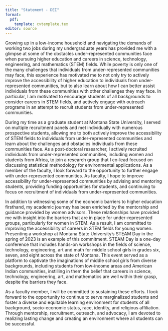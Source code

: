 ```yaml
---
title: "Statement - DEI"
format: 
  pdf:
    template: cvtemplate.tex
editor: source
---
```


\begin{center}
\textbf{Statement on diversity, equity, and inclusion} 

Christian Stratton
\end{center}

Growing up in a low-income household and navigating the demands of working two jobs during my undergraduate years has provided me with a glimpse at some of the obstacles under-represented communities face when pursuing higher education and careers in science, technology, engineering, and mathematics (STEM) fields. While poverty is only one of the many challenges that individuals from under-represented communities may face, this experience has motivated me to not only try to actively improve the accessibility of higher education to individuals from under-represented communities, but to also learn about how I can better assist individuals from these communities with other challenges they may face. In particular, I am motivated to encourage students of all backgrounds to consider careers in STEM fields, and actively engage with outreach programs in an attempt to recruit students from under-represented communities. 

\vspace*{2mm}

During my time as a graduate student at Montana State University, I served on multiple recruitment panels and met individually with numerous prospective students, allowing me to both actively improve the accessibility of STEM fields to individuals from under-represented communities and learn about the challenges and obstacles individuals from these communities face. As a post-doctoral researcher, I actively recruited individuals from under-represented communities, including women and students from Africa, to join a research group that I co-lead focused on discussing statistical methodology for environmental applications. As a member of the faculty, I look forward to the opportunity to further engage with under-represented communities. As faculty, I hope to improve accessibility for under-represented communities by advising and mentoring students, providing funding opportunities for students, and continuing to focus on recruitment of individuals from under-represented communities.

\vspace*{2mm}

In addition to witnessing some of the economic barriers to higher education firsthand, my academic journey has been enriched by the mentorship and guidance provided by women advisors. These relationships have provided me with insight into the barriers that are in place for under-represented groups, particularly for women in STEM. As a result, I am committed to improving the accessibility of careers in STEM fields for young women. Presenting a workshop at Montana State University's STEAM Day in the spring of 2023 is an example of this commitment. STEAM Day is a one-day conference that includes hands-on workshops in the fields of science, technology, engineering, art and math for middle school girls in grades six, seven, and eight across the state of Montana. This event served as a platform to captivate the imaginations of middle school girls from diverse backgrounds, including students from low-income areas and American Indian communities, instilling in them the belief that careers in science, technology, engineering, art, and mathematics are well within their grasp, despite the barriers they face. 

\vspace*{2mm}

As a faculty member, I will be committed to sustaining these efforts. I look forward to the opportunity to continue to serve marginalized students and foster a diverse and equitable learning environment for students of all background, socio-economic status, race, identity, and religious affiliation. Through mentorship, recruitment, outreach, and advocacy, I am devoted to realizing lasting change and creating an environment where all students can be successful. 


